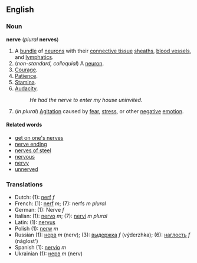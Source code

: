 ==English==
===Noun===
'''nerve''' (''plural'' '''nerves''')

#A [[bundle]] of [[neuron]]s with their [[connective tissue]] [[sheath]]s, [[blood vessel]]s, and [[lymphatic]]s.
#(''non-standard, colloquial'') A [[neuron]].
#[[Courage]].
#[[Patience]].
#[[Stamina]].
#[[Audacity]].
#:''He had the nerve to enter my house uninvited.''
#(''in plural'') [[Agitation]] caused by [[fear]], [[stress]], or other [[negative]] [[emotion]].

====Related words====
*[[get on one's nerves]]
*[[nerve ending]]
*[[nerves of steel]]
*[[nervous]]
*[[nervy]]
*[[unnerved]]

===Translations===
*Dutch: (1): [[nerf#Dutch|nerf]] ''f''
*French: (1): [[nerf#French|nerf]] ''m''; (7): nerfs ''m plural''
*German: (1): Nerve ''f''
*Italian: (1): [[nervo]] ''m''; (7): [[nervi]] ''m plural''
*Latin: (1): [[nervus]]
*Polish (1): [[nerw]] ''m''
*Russian (1): [[нерв]] ''m'' (nerv); (3): [[выдержка]] ''f'' (výderzhka); (6): [[наглость]] ''f'' (náglost')
*Spanish (1): [[nervio]] ''m''
*Ukrainian (1): [[нерв]] ''m'' (nerv)